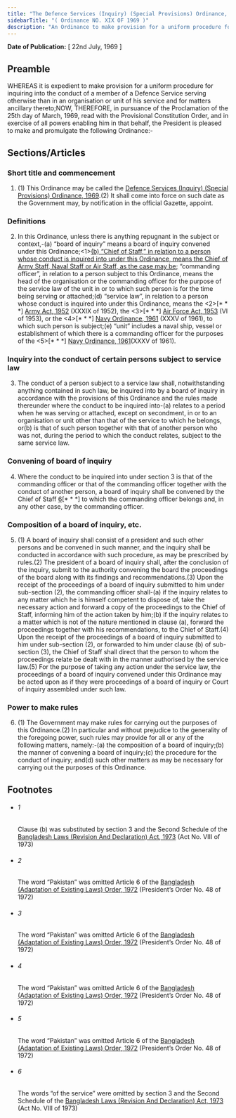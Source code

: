 ```yaml
---
title: "The Defence Services (Inquiry) (Special Provisions) Ordinance, 1969"
sidebarTitle: "( Ordinance NO. XIX OF 1969 )"
description: "An Ordinance to make provision for a uniform procedure for inquiring into the conduct of a member of a Defence Service serving otherwise than in an organisation or unit of his service.♣"
---
```


**Date of Publication:** [ 22nd July, 1969 ]

## Preamble

WHEREAS it is expedient to make provision for a uniform procedure for inquiring into the conduct of a member of a Defence Service serving otherwise than in an organisation or unit of his service and for matters ancillary thereto;NOW, THEREFORE, in pursuance of the Proclamation of the 25th day of March, 1969, read with the Provisional Constitution Order, and in exercise of all powers enabling him in that behalf, the President is pleased to make and promulgate the following Ordinance:-

## Sections/Articles

### Short title and commencement

1. (1) This Ordinance may be called the [Defence Services (Inquiry) (Special Provisions) Ordinance, 1969](/act-356.html "Defence Services (Inquiry) (Special Provisions) Ordinance, 1969").(2) It shall come into force on such date as the Government may, by notification in the official Gazette, appoint.

### Definitions

2. In this Ordinance, unless there is anything repugnant in the subject or context,-(a) “board of inquiry” means a board of inquiry convened under this Ordinance;<1>[(b) “Chief of Staff,” in relation to a person whose conduct is inquired into under this Ordinance, means the Chief of Army Staff, Naval Staff or Air Staff, as the case may be;](c) “commanding officer”, in relation to a person subject to this Ordinance, means the head of the organisation or the commanding officer for the purpose of the service law of the unit in or to which such person is for the time being serving or attached;(d) “service law”, in relation to a person whose conduct is inquired into under this Ordinance, means the <2>[\* \* \*] [Army Act, 1952](/act-248.html "Army Act, 1952") (XXXIX of 1952), the <3>[\* \* \*] [Air Force Act, 1953](/act-256.html "Air Force Act, 1953") (VI of 1953), or the <4>[\* \* \*] [Navy Ordinance, 1961](/act-310.html "Navy Ordinance, 1961") (XXXV of 1961), to which such person is subject;(e) “unit” includes a naval ship, vessel or establishment of which there is a commanding officer for the purposes of the <5>[\* \* \*] [Navy Ordinance, 1961](/act-310.html "Navy Ordinance, 1961")(XXXV of 1961).

### Inquiry into the conduct of certain persons subject to service law

3. The conduct of a person subject to a service law shall, notwithstanding anything contained in such law, be inquired into by a board of inquiry in accordance with the provisions of this Ordinance and the rules made thereunder where the conduct to be inquired into-(a) relates to a period when he was serving or attached, except on secondment, in or to an organisation or unit other than that of the service to which he belongs, or(b) is that of such person together with that of another person who was not, during the period to which the conduct relates, subject to the same service law.

### Convening of board of inquiry

4. Where the conduct to be inquired into under section 3 is that of the commanding officer or that of the commanding officer together with the conduct of another person, a board of inquiry shall be convened by the Chief of Staff [6](1)[\* \* \*] to which the commanding officer belongs and, in any other case, by the commanding officer.

### Composition of a board of inquiry, etc.

5. (1) A board of inquiry shall consist of a president and such other persons and be convened in such manner, and the inquiry shall be conducted in accordance with such procedure, as may be prescribed by rules.(2) The president of a board of inquiry shall, after the conclusion of the inquiry, submit to the authority convening the board the proceedings of the board along with its findings and recommendations.(3) Upon the receipt of the proceedings of a board of inquiry submitted to him under sub-section (2), the commanding officer shall-(a) if the inquiry relates to any matter which he is himself competent to dispose of, take the necessary action and forward a copy of the proceedings to the Chief of Staff, informing him of the action taken by him;(b) if the inquiry relates to a matter which is not of the nature mentioned in clause (a), forward the proceedings together with his recommendations, to the Chief of Staff.(4) Upon the receipt of the proceedings of a board of inquiry submitted to him under sub-section (2), or forwarded to him under clause (b) of sub-section (3), the Chief of Staff shall direct that the person to whom the proceedings relate be dealt with in the manner authorised by the service law.(5) For the purpose of taking any action under the service law, the proceedings of a board of inquiry convened under this Ordinance may be acted upon as if they were proceedings of a board of inquiry or Court of inquiry assembled under such law.

### Power to make rules

6. (1) The Government may make rules for carrying out the purposes of this Ordinance.(2) In particular and without prejudice to the generality of the foregoing power, such rules may provide for all or any of the following matters, namely:-(a) the composition of a board of inquiry;(b) the manner of convening a board of inquiry;(c) the procedure for the conduct of inquiry; and(d) such other matters as may be necessary for carrying out the purposes of this Ordinance.

## Footnotes

- ###### 1

  Clause (b) was substituted by section 3 and the Second Schedule of the [Bangladesh Laws (Revision And Declaration) Act, 1973](/act-430.html "Bangladesh Laws (Revision And Declaration) Act, 1973") (Act No. VIII of 1973)

- ###### 2

  The word “Pakistan” was omitted Article 6 of the [Bangladesh (Adaptation of Existing Laws) Order, 1972](/act-388.html "Bangladesh (Adaptation of Existing Laws) Order, 1972 ") (President’s Order No. 48 of 1972)

- ###### 3

  The word “Pakistan” was omitted Article 6 of the [Bangladesh (Adaptation of Existing Laws) Order, 1972](/act-388.html "Bangladesh (Adaptation of Existing Laws) Order, 1972 ") (President’s Order No. 48 of 1972)

- ###### 4

  The word “Pakistan” was omitted Article 6 of the [Bangladesh (Adaptation of Existing Laws) Order, 1972](/act-388.html "Bangladesh (Adaptation of Existing Laws) Order, 1972 ") (President’s Order No. 48 of 1972)

- ###### 5

  The word “Pakistan” was omitted Article 6 of the [Bangladesh (Adaptation of Existing Laws) Order, 1972](/act-388.html "Bangladesh (Adaptation of Existing Laws) Order, 1972 ") (President’s Order No. 48 of 1972)

- ###### 6

  The words “of the service” were omitted by section 3 and the Second Schedule of the [Bangladesh Laws (Revision And Declaration) Act, 1973](/act-430.html "Bangladesh Laws (Revision And Declaration) Act, 1973") (Act No. VIII of 1973)
